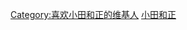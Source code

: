 {{Userbox
  |id={{lang|ja|小田}}<br>{{lang|ja|和正}}
  |id-c=deepskyblue
  |id-fc=navy
  |id-s=12
  |info=这个用户喜欢听'''[[小田和正]]'''的歌。
  |info-c=skyblue
  |info-s=9
  |info-fc=black
  |border-c=black
  |border-s=1
}}<includeonly>[[Category:喜欢小田和正的维基人]]</includeonly>
<noinclude>[[Category:藝人用戶框模板|小田和正]]</noinclude>